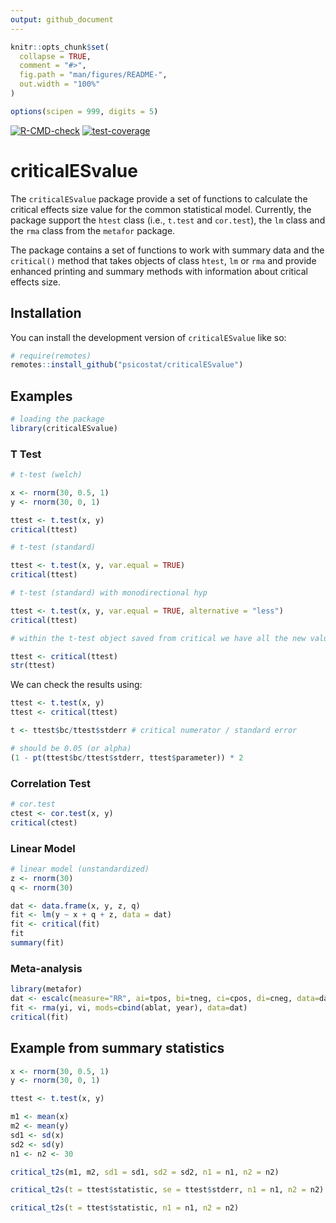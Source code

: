 ```yaml
---
output: github_document
---
```


<!-- README.md is generated from README.Rmd. Please edit that file -->

```r
knitr::opts_chunk$set(
  collapse = TRUE,
  comment = "#>",
  fig.path = "man/figures/README-",
  out.width = "100%"
)

options(scipen = 999, digits = 5)
```

<!-- badges: start -->
[![R-CMD-check](https://github.com/psicostat/criticalESvalue/actions/workflows/R-CMD-check.yaml/badge.svg)](https://github.com/psicostat/criticalESvalue/actions/workflows/R-CMD-check.yaml)
[![test-coverage](https://github.com/psicostat/criticalESvalue/actions/workflows/test-coverage.yaml/badge.svg)](https://github.com/psicostat/criticalESvalue/actions/workflows/test-coverage.yaml)
<!-- badges: end -->

# criticalESvalue

The `criticalESvalue` package provide a set of functions to calculate the critical effects size value for the common statistical model. Currently, the package support the `htest` class (i.e., `t.test` and `cor.test`), the `lm` class and the `rma` class from the `metafor` package.

The package contains a set of functions to work with summary data and the `critical()` method that takes objects of class `htest`, `lm` or `rma` and provide enhanced printing and summary methods with information about critical effects size.

## Installation

You can install the development version of `criticalESvalue` like so:

``` r
# require(remotes)
remotes::install_github("psicostat/criticalESvalue")
```

## Examples

```r
# loading the package
library(criticalESvalue)
```

### T Test

```r
# t-test (welch)

x <- rnorm(30, 0.5, 1)
y <- rnorm(30, 0, 1)

ttest <- t.test(x, y)
critical(ttest)

# t-test (standard)

ttest <- t.test(x, y, var.equal = TRUE)
critical(ttest)

# t-test (standard) with monodirectional hyp

ttest <- t.test(x, y, var.equal = TRUE, alternative = "less")
critical(ttest)

# within the t-test object saved from critical we have all the new values

ttest <- critical(ttest)
str(ttest)
```

We can check the results using:

```r
ttest <- t.test(x, y)
ttest <- critical(ttest)

t <- ttest$bc/ttest$stderr # critical numerator / standard error

# should be 0.05 (or alpha)
(1 - pt(ttest$bc/ttest$stderr, ttest$parameter)) * 2
```

### Correlation Test

```r
# cor.test
ctest <- cor.test(x, y)
critical(ctest)
```

### Linear Model

```r
# linear model (unstandardized)
z <- rnorm(30)
q <- rnorm(30)

dat <- data.frame(x, y, z, q)
fit <- lm(y ~ x + q + z, data = dat)
fit <- critical(fit)
fit
summary(fit)
```

### Meta-analysis

```r
library(metafor)
dat <- escalc(measure="RR", ai=tpos, bi=tneg, ci=cpos, di=cneg, data=dat.bcg)
fit <- rma(yi, vi, mods=cbind(ablat, year), data=dat)
critical(fit)
```

## Example from summary statistics

```r
x <- rnorm(30, 0.5, 1)
y <- rnorm(30, 0, 1)

ttest <- t.test(x, y)

m1 <- mean(x)
m2 <- mean(y)
sd1 <- sd(x)
sd2 <- sd(y)
n1 <- n2 <- 30

critical_t2s(m1, m2, sd1 = sd1, sd2 = sd2, n1 = n1, n2 = n2)

critical_t2s(t = ttest$statistic, se = ttest$stderr, n1 = n1, n2 = n2)

critical_t2s(t = ttest$statistic, n1 = n1, n2 = n2)
```


